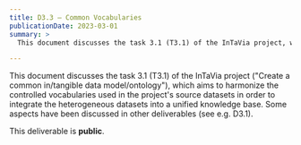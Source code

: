 ```yaml
---
title: D3.3 – Common Vocabularies
publicationDate: 2023-03-01
summary: >
  This document discusses the task 3.1 (T3.1) of the InTaVia project, which aims to harmonize the controlled vocabularies used in the project's source datasets in order to integrate the heterogeneous datasets into a unified knowledge base.

---
```


This document discusses the task 3.1 (T3.1) of the InTaVia project ("Create a common in/tangible data model/ontology"), which aims to harmonize the controlled vocabularies used in the project's source datasets in order to integrate the heterogeneous datasets into a unified knowledge base. Some aspects have been discussed in other deliverables (see e.g. D3.1).

This deliverable is **public**.
